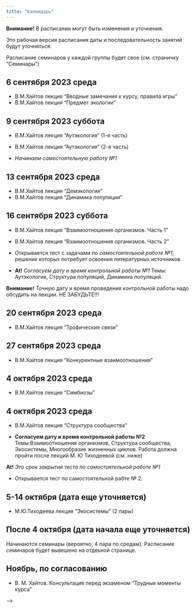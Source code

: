 ```yaml
---
title: "Календарь"
---
```


**Внимание!** В расписании могут быть изменения и уточнения.

Это рабочая версия расписания даты и последовательность занятий будут уточняться.



<!-- Версия для биологов -->


Расписание семинаров у каждой группы будет свое (см. страничку "Семинары")

## 6 сентября 2023	среда
- В.М.Хайтов лекция "Вводные замечания к курсу, правила игры"
- В.М.Хайтов лекция "Предмет экологии"

## 9 сентября 2023 суббота 
- В.М.Хайтов лекция "Аутэкология" (1-я часть)
- В.М.Хайтов лекция "Аутэкология" (2-я часть)


- *Начинаем самостоятельную работу №1*


## 13 сентября 2023 среда

- В.М.Хайтов лекция "Демэкология"
- В.М.Хайтов лекция "Динамика популяции"



## 16 сентября 2023 суббота

- В.М.Хайтов лекция "Взаимоотношения организмов. Часть 1"     
- В.М.Хайтов лекция "Взаимоотношения организмов. Часть 2"    

- Открывается тест с задачами по *самостоятельной работе №1*, решение которых потребует освоения литературных источников.


- **At!** *Согласуем дату и время контрольной работы №1* Темы: Аутэкология, Структура популяций, Динамика популяций.

**Внимание!** Точную дату и время проведения контрольной работы надо обсудить на лекции. НЕ ЗАБУДЬТЕ!!!


## 20 сентября 2023  среда

- В.М.Хайтов лекция "Трофические связи"


## 27 сентября 2023  среда

- В.М.Хайтов лекция "Конкурентные взаимоотношения"


## 4 октября 2023 среда

- В.М.Хайтов лекция "Симбиозы"


## 4 октября 2023 среда

- В.М.Хайтов лекция "Структура сообщества"

- **Согласуем дату и время контрольной работы №2** Темы:Взаимоотношения организмов, Структура сообщества, Экосистемы, Многообразие жизненных циклов. Работа должна пройти после лекций М. Ю Тиходеевой (см. ниже)

**At!** *Это срок закрытия теста по самостоятельной работе №1*

- Открывается тест по самостоятельной рабте № 2.


##  5-14 октября (дата еще уточняется)

- М.Ю.Тиходеева лекция "Экосистемы" (2 пары)


## После 4 октября (дата начала еще уточняется)

Начинаются семинары (вероятно, 4 пара по средам). Расписание семинаров будет вывешено на отдеьной странице.



## Ноябрь, по согласованию
- В. М. Хайтов. Консультация перед экзаменом "Трудные моменты курса"



<!-- Версия для биотехнологов -->
<!-- ## 18 февраля  -->
<!-- - Лекция "Предмет экологии" -->
<!-- - Лекция "Аутэкология" -->

<!-- ## 25 февраля -->

<!-- - Лекция "Структура популяций" -->
<!-- - Лекция "Динамика популяций" -->


<!-- - **Контрольная работа №1.** Темы: Аутэкология, Структура популяций, Динамика популяций. -->

<!-- **Внимание!** Точную дату и время проведеиня контрольной работы обсудим на лекции. -->


<!-- ## 4 марта -->

<!-- - Лекция "Многообразие взаимоотношений организмов. Трофические связи" -->

<!-- - Лекция "Конкурентные взаимоотношения и структура сообществ организмов" -->



<!-- ## 11 марта -->

<!-- <!-- - Лекция "Симбиозы" --> -->

<!-- - Лекция "Структура и динамика экосистем" Часть 1. -->

<!-- - Лекция "Структура и динамика экосистем" Часть 2. -->


<!-- - **Контрольная работа №2.** Темы:Взаимоотношения организмов, Структура сообщества, Экосистемы. -->


<!-- ## 18 марта -->

<!-- - Семинар 1. -->

<!-- - Семинар 2. -->

<!-- ## Открытая дата  -->

<!-- - Онлайн консультация: "Трудные моменты курса" (по согласованию с группой) -->







